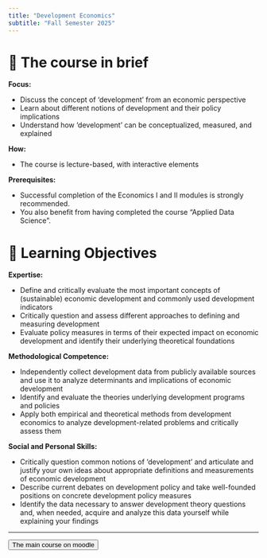 ```yaml
---
title: "Development Economics"
subtitle: "Fall Semester 2025"
---
```


# 📑 The course in brief

**Focus:** 

- Discuss the concept of 'development' from an economic perspective
- Learn about different notions of development and their policy implications
- Understand how 'development' can be conceptualized, measured, and explained

**How:** 

- The course is lecture-based, with interactive elements

**Prerequisites:**

- Successful completion of the Economics I and II modules is strongly recommended. 
- You also benefit from having completed the course "Applied Data Science".


# 🎯 Learning Objectives

**Expertise:**

- Define and critically evaluate the most important concepts of (sustainable) economic development and commonly used development indicators
- Critically question and assess different approaches to defining and measuring development
- Evaluate policy measures in terms of their expected impact on economic development and identify their underlying theoretical foundations

**Methodological Competence:**

- Independently collect development data from publicly available sources and use it to analyze determinants and implications of economic development
- Identify and evaluate the theories underlying development programs and policies
- Apply both empirical and theoretical methods from development economics to analyze development-related problems and critically assess them

**Social and Personal Skills:**

- Critically question common notions of 'development' and articulate and justify your own ideas about appropriate definitions and measurements of economic development
- Describe current debates on development policy and take well-founded positions on concrete development policy measures
- Identify the data necessary to answer development theory questions and, when needed, acquire and analyze this data yourself while explaining your findings



-----------------

<a href=https://elearning.uni-flensburg.de/moodle/course/view.php?id=16258>
    <button class="button-61">The main course on moodle</button>
</a>
